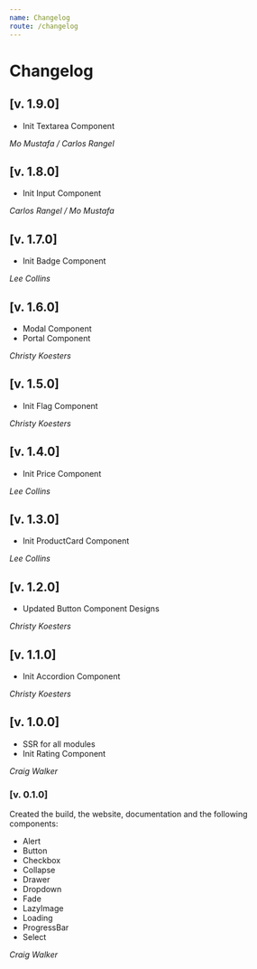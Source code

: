 ```yaml
---
name: Changelog
route: /changelog
---
```


# Changelog

## [v. 1.9.0]

- Init Textarea Component

_Mo Mustafa / Carlos Rangel_

## [v. 1.8.0]

- Init Input Component

_Carlos Rangel / Mo Mustafa_

## [v. 1.7.0]

- Init Badge Component

_Lee Collins_

## [v. 1.6.0]

- Modal Component
- Portal Component

_Christy Koesters_

## [v. 1.5.0]

- Init Flag Component

_Christy Koesters_

## [v. 1.4.0]

- Init Price Component

_Lee Collins_

## [v. 1.3.0]

- Init ProductCard Component

_Lee Collins_

## [v. 1.2.0]

- Updated Button Component Designs

_Christy Koesters_

## [v. 1.1.0]

- Init Accordion Component

_Christy Koesters_

## [v. 1.0.0]

- SSR for all modules
- Init Rating Component

_Craig Walker_

### [v. 0.1.0]

Created the build, the website, documentation and the following components:

- Alert
- Button
- Checkbox
- Collapse
- Drawer
- Dropdown
- Fade
- LazyImage
- Loading
- ProgressBar
- Select

_Craig Walker_
